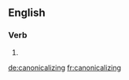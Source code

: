 ==English==

===Verb===
{{head|en|present participle}}

# {{present participle of|canonicalize|lang=en}}

[[de:canonicalizing]]
[[fr:canonicalizing]]